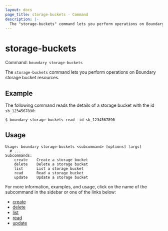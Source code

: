 ```yaml
---
layout: docs
page_title: storage-buckets - Command
description: |-
  The "storage-buckets" command lets you perform operations on Boundary storage bucket resources.
---
```


# storage-buckets

Command: `boundary storage-buckets`

The `storage-buckets` command lets you perform operations on Boundary storage bucket resources.

## Example

The following command reads the details of a storage bucket with the id `sb_1234567890`:

```shell-session
$ boundary storage-buckets read -id sb_1234567890
```

## Usage

<CodeBlockConfig hideClipboard>

```shell-session
Usage: boundary storage-buckets <subcommand> [options] [args]
  # ...
Subcommands:
    create    Create a storage bucket
    delete    Delete a storage bucket
    list      List a storage bucket
    read      Read a storage bucket
    update    Update a storage bucket
```

</CodeBlockConfig>

For more information, examples, and usage, click on the name
of the subcommand in the sidebar or one of the links below:

- [create](/boundary/docs/commands/storage-buckets/create)
- [delete](/boundary/docs/commands/storage-buckets/delete)
- [list](/boundary/docs/commands/storage-buckets/list)
- [read](/boundary/docs/commands/storage-buckets/read)
- [update](/boundary/docs/commands/storage-buckets/update)